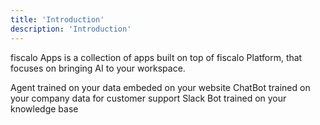 ```yaml
---
title: 'Introduction'
description: 'Introduction'
---
```


fiscalo Apps is a collection of apps built on top of fiscalo Platform, that focuses on bringing AI to your workspace.

<CardGroup cols={2}>
  <Card
    title="Site Widget"
    icon="message-bot"
    href="https://www.fiscalohq.com/#for-customer-support"
  >
    Agent trained on your data embeded on your website
  </Card>
  <Card title="Crisp Plugin" icon="message-bot" href="/apps/chat-site">
    ChatBot trained on your company data for customer support
  </Card>
  <Card
    title="Slack Bot"
    icon="message-bot"
    href="https://www.fiscalohq.com/products/slack-bot"
  >
    Slack Bot trained on your knowledge base
  </Card>
</CardGroup>
